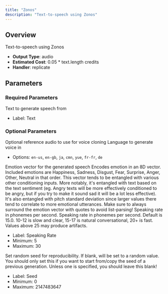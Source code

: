 ```yaml
---
title: "Zonos"
description: "Text-to-speech using Zonos"
---
```


## Overview

Text-to-speech using Zonos

- **Output Type**: audio
- **Estimated Cost**: 0.05 * text.length credits
- **Handler**: replicate

## Parameters

### Required Parameters

<ParamField body="text" type="string" required>
  Text to generate speech from

  - Label: Text
</ParamField>

### Optional Parameters

<ParamField body="audio" type="audio">
  Optional reference audio to use for voice cloning
</ParamField>

<ParamField body="language" type="string">
  Language to generate voice in

  - Options: `en-us`, `en-gb`, `ja`, `cmn`, `yue`, `fr-fr`, `de`
</ParamField>

<ParamField body="emotion" type="string" default="[0.30, 0.03, 0.03, 0.03, 0.03, 0.03, 0.25, 0.30]">
  Emotion vector for the generated speech

  <Tip>
    Encodes emotion in an 8D vector. Included emotions are Happiness, Sadness, Disgust, Fear, Surprise, Anger, Other, Neutral in that order. This vector tends to be entangled with various other conditioning inputs. More notably, it's entangled with text based on the text sentiment (eg. Angry texts will be more effectively conditioned to be angry, but if you try to make it sound sad it will be a lot less effective). It's also entangled with pitch standard deviation since larger values there tend to correlate to more emotional utterances. Make sure to always surround the emotion vector with quotes to avoid list-parsing!
  </Tip>
</ParamField>

<ParamField body="speaking_rate" type="float" default={15}>
  Speaking rate in phonemes per second.

  <Tip>
    Speaking rate in phonemes per second. Default is 15.0. 10-12 is slow and clear, 15-17 is natural conversational, 20+ is fast. Values above 25 may produce artifacts.
  </Tip>

  - Label: Speaking Rate
  - Minimum: 5
  - Maximum: 30
</ParamField>

<ParamField body="seed" type="integer" default="random">
  Set random seed for reproducibility. If blank, will be set to a random value.

  <Tip>
    You should only set this if you want to start from/copy the seed of a previous generation. Unless one is specified, you should leave this blank!
  </Tip>

  - Label: Seed
  - Minimum: 0
  - Maximum: 2147483647
</ParamField>
